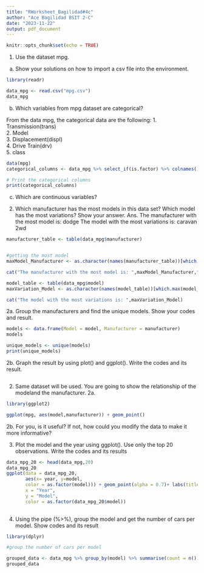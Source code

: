 ```yaml
---
title: "RWorksheet_Bagilidad#4c"
author: "Ace Bagilidad BSIT 2-C"
date: "2023-11-22"
output: pdf_document
---
```


```r
knitr::opts_chunk$set(echo = TRUE)
```


1. Use the dataset mpg.
a. Show your solutions on how to import a csv file into the environment.

```r

library(readr)

data_mpg <- read.csv("mpg.csv")
data_mpg 

```
b. Which variables from mpg dataset are categorical?

From the data mpg, the categorical data are the following:
1. Transmission(trans)        
2. Model                  
3. Displacement(displ)        
4. Drive Train(drv)                  
5. class

```r
data(mpg)
categorical_columns <- data_mpg %>% select_if(is.factor) %>% colnames()

# Print the categorical columns
print(categorical_columns)

```
c. Which are continuous variables?


2. Which manufacturer has the most models in this data set? Which model has the most variations?
Show your answer.
Ans.
The manufacturer with the most model is:  dodge 
The model with the most variations is:  caravan 2wd
```r
manufacturer_table <- table(data_mpg$manufacturer)


#getting the most model
maxModel_Manufacturer <- as.character(names(manufacturer_table))[which.max(manufacturer_table)]

cat("The manufacturer with the most model is: ",maxModel_Manufacturer,"\n")

model_table <- table(data_mpg$model)
maxVariation_Model <- as.character(names(model_table))[which.max(model_table)]

cat("The model with the most variations is: ",maxVariation_Model)


```
2a. Group the manufacturers and find the unique models. Show your codes and result.
```r
models <- data.frame(Model = model, Manufacturer = manufacturer)
models

unique_models <- unique(models)
print(unique_models)

```



2b. Graph the result by using plot() and ggplot(). Write the codes and its result.
```r



```

2. Same dataset will be used. You are going to show the relationship of the modeland the manufacturer.
2a.
```r
library(ggplot2)

ggplot(mpg, aes(model,manufacturer)) + geom_point()

```
2b. For you, is it useful? If not, how could you modify the data to make it more informative?



3. Plot the model and the year using ggplot(). Use only the top 20 observations. Write the codes and
its results
```r
data_mpg_20 <- head(data_mpg,20)
data_mpg_20
ggplot(data = data_mpg_20, 
       aes(x= year, y=model,
       color = as.factor(model))) + geom_point(alpha = 0.7)+ labs(title = "Relationship between Model, Year, and Manufacturer",
       x = "Year",
       y = "Model",
       color = as.factor(data_mpg_20$model)) 
    

```
4.  Using the pipe (%>%), group the model and get the number of cars per model. Show codes and its result

```r
library(dplyr)

#group the number of cars per model

grouped_data <- data_mpg %>% group_by(model) %>% summarise(count = n()) 
grouped_data

```

